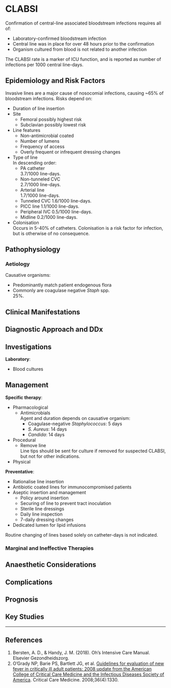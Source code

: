 # CLABSI

Confirmation of central-line associated bloodstream infections requires all of:

* Laboratory-confirmed bloodstream infection
* Central line was in place for over 48 hours prior to the confirmation
* Organism cultured from blood is not related to another infection

:::column-margin
The CLABSI rate is a marker of ICU function, and is reported as number of infections per 1000 central line-days.
:::

## Epidemiology and Risk Factors

Invasive lines are a major cause of nosocomial infections, causing ~65% of bloodstream infections. Risks depend on:

* Duration of line insertion
* Site
	* Femoral possibly highest risk
	* Subclavian possibly lowest risk
* Line features
	* Non-antimicrobial coated
	* Number of lumens
	* Frequency of access
	* Overly frequent or infrequent dressing changes
* Type of line\
In descending order:
	* PA catheter\
	3.7/1000 line-days.
	* Non-tunneled CVC\
	2.7/1000 line-days.
	* Arterial line\
	1.7/1000 line-days.
	* Tunneled CVC
	1.6/1000 line-days.
	* PICC line
	1.1/1000 line-days.
	* Peripheral IVC
	0.5/1000 line-days.
	* Midline
	0.2/1000 line-days.
* Colonisation\
Occurs in 5-40% of catheters. Colonisation is a risk factor for infection, but is otherwise of no consequence.


## Pathophysiology

### Aetiology

Causative organisms:

* Predominantly match patient endogenous flora
* Commonly are coagulase negative *Staph* spp.\
25%.

## Clinical Manifestations

## Diagnostic Approach and DDx

## Investigations

**Laboratory**:

* Blood cultures



## Management

**Specific therapy**:

* Pharmacological
	* Antimicrobials\
	Agent and duration depends on causative organism:
		* Coagulase-negative *Staphylococcus*: 5 days
		* *S. Aureus*: 14 days
		* *Candida*: 14 days
* Procedural
	* Remove line\
	Line tips should be sent for culture if removed for suspected CLABSI, but not for other indications.
* Physical


**Preventative**:

* Rationalise line insertion
* Antibiotic coated lines for immunocompromised patients
* Aseptic insertion and management
	* Policy around insertion
	* Securing of line to prevent tract inoculation
	* Sterile line dressings
	* Daily line inspection
	* 7-daily dressing changes
* Dedicated lumen for lipid infusions

:::column-margin
Routine changing of lines based solely on catheter-days is not indicated.
:::

### Marginal and Ineffective Therapies

## Anaesthetic Considerations

## Complications

## Prognosis

## Key Studies


---

## References

1. Bersten, A. D., & Handy, J. M. (2018). Oh’s Intensive Care Manual. Elsevier Gezondheidszorg.
2. O’Grady NP, Barie PS, Bartlett JG, et al. [Guidelines for evaluation of new fever in critically ill adult patients: 2008 update from the American College of Critical Care Medicine and the Infectious Diseases Society of America](https://journals.lww.com/ccmjournal/Fulltext/2008/04000/Guidelines_for_evaluation_of_new_fever_in.40.aspx). Critical Care Medicine. 2008;36(4):1330.
